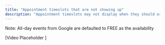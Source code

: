 ---
title: "Appointment timeslots that are not showing up"
description: "Appointment timeslots may not display when they should or appear when they shouldn't."
---

Note:  All-day events from Google are defaulted to FREE as the availability

[Video Placeholder ]